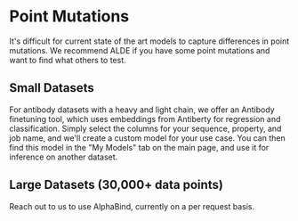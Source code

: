 # Point Mutations

It's difficult for current state of the art models to capture differences in point mutations. We recommend ALDE if you have some point mutations and want to find what others to test.

## Small Datasets

For antibody datasets with a heavy and light chain, we offer an Antibody finetuning tool, which uses embeddings from Antiberty for regression and classification. Simply select the columns for your sequence, property, and job name, and we'll create a custom model for your use case. You can then find this model in the "My Models" tab on the main page, and use it for inference on another dataset.

## Large Datasets (30,000+ data points)

Reach out to us to use AlphaBind, currently on a per request basis.
